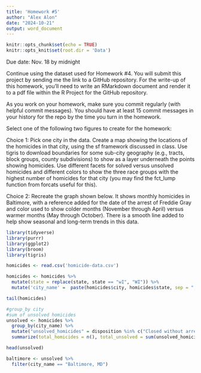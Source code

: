 ```yaml
---
title: 'Homework #5'
author: "Alex Alon"
date: "2024-10-21"
output: word_document
---
```


```r
knitr::opts_chunk$set(echo = TRUE)
knitr::opts_knit$set(root.dir = 'Data')
```

Due date: Nov. 18 by midnight

Continue using the dataset used for Homework #4. 
You will submit this project by sending me the link to a GitHub repository.
For the write-up of this homework, you’ll need to write an RMarkdown document and render it to a pdf file within the R Project for the GitHub repository.

As you work on your homework, make sure you commit regularly (with helpful commit messages). You should have at least 15 commit messages in your history for the repo by the time you turn in the homework.

Select one of the following two figures to create for the homework:

Choice 1: Pick one city in the data. Create a map showing the locations of the homicides in that city, using the sf framework discussed in class. Use tigris to download boundaries for some sub-city geography (e.g., tracts, block groups, county subdivisions) to show as a layer underneath the points showing homicides. Use different facets for solved versus unsolved homicides and different colors to show the three race groups with the highest number of homicides for that city (you may find the fct_lump function from forcats useful for this).


Choice 2: Recreate the graph shown below. It shows monthly homicides in Baltimore, with a reference added for the date of the arrest of Freddie Gray and color used to show colder months (November through April) versus warmer months (May through October). There is a smooth line added to help show seasonal and long-term trends in this data.




```r
library(tidyverse)
library(purrr)
library(ggplot2)
library(broom)
library(tigris)

homicides <- read.csv('homicide-data.csv')

homicides <- homicides %>%
  mutate(state = replace(state, state == "wI", "WI")) %>%
  mutate('city_name' =  paste(homicides$city, homicides$state, sep = ", "))

tail(homicides)

#group_by city
#sum of unsolved homicides
unsolved <- homicides %>%
  group_by(city_name) %>%
  mutate("unsolved_homicides" = disposition %in% c("Closed without arrest", "Open/No arrest")) %>%
  summarize(total_homicides = n(), total_unsolved = sum(unsolved_homicides)) 

head(unsolved)

baltimore <- unsolved %>%
  filter(city_name == "Baltimore, MD")


```


